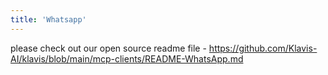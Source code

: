 ```yaml
---
title: 'Whatsapp'
---
```




please check out our open source readme file - 
https://github.com/Klavis-AI/klavis/blob/main/mcp-clients/README-WhatsApp.md